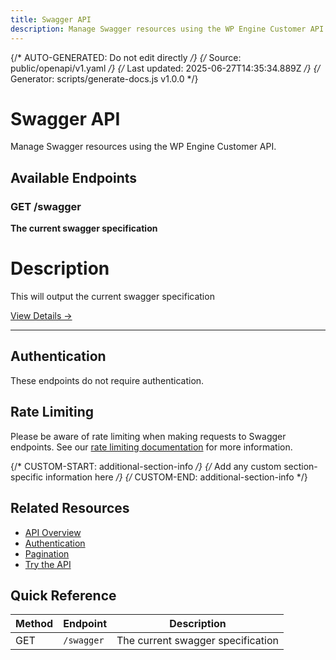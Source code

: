 ```yaml
---
title: Swagger API
description: Manage Swagger resources using the WP Engine Customer API
---
```


{/* AUTO-GENERATED: Do not edit directly */}
{/* Source: public/openapi/v1.yaml */}
{/* Last updated: 2025-06-27T14:35:34.889Z */}
{/* Generator: scripts/generate-docs.js v1.0.0 */}

# Swagger API

Manage Swagger resources using the WP Engine Customer API.

## Available Endpoints

### GET /swagger

**The current swagger specification**

# Description
This will output the current swagger specification


[View Details →](/api-reference/endpoints/swagger/swagger/)

---


## Authentication

These endpoints do not require authentication.

## Rate Limiting

Please be aware of rate limiting when making requests to Swagger endpoints. See our [rate limiting documentation](/api-reference/overview/#rate-limiting) for more information.

{/* CUSTOM-START: additional-section-info */}
{/* Add any custom section-specific information here */}
{/* CUSTOM-END: additional-section-info */}

## Related Resources

- [API Overview](/api-reference/overview/)
- [Authentication](/api-reference/authentication/)
- [Pagination](/api-reference/pagination/)
- [Try the API](/try/playground/)

## Quick Reference

| Method | Endpoint | Description |
|--------|----------|-------------|
| GET | `/swagger` | The current swagger specification |
